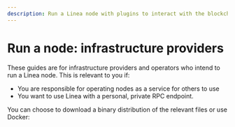 ```yaml
---
description: Run a Linea node with plugins to interact with the blockchain.
---
```



# Run a node: infrastructure providers

These guides are for infrastructure providers and operators who intend to run a Linea node. This is relevant to you if:
- You are responsible for operating nodes as a service for others to use
- You want to use Linea with a personal, private RPC endpoint. 

You can choose to download a binary distribution of the relevant files or use Docker:

<DocCardList />